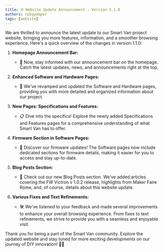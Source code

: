```yaml
---
title: 🌐 Website Update Announcement - Version 1.1.0
authors: robypomper
tags: [website]
---
```


We are thrilled to announce the latest update to our Smart Van project website,
bringing you more features, information, and a smoother browsing experience.
Here's a quick overview of the changes in version 1.1.0:

1. **Homepage Announcement Bar:**
   - 🚀 Now, stay informed with our announcement bar on the homepage. Catch the
   latest updates, news, and announcements right at the top.

2. **Enhanced Software and Hardware Pages:**
   - 🔄 We've revamped and updated the Software and Hardware pages, providing
   you with more detailed and organized information about our project.

3. **New Pages: Specifications and Features:**
   - 📋 Dive into the specifics! Explore the newly added Specifications and
   Features pages for a comprehensive understanding of what Smart Van has to offer.

4. **Firmware Section in Software Pages:**
   - 🧰 Discover our firmware updates! The Software pages now include dedicated
   sections for firmware details, making it easier for you to access and stay
   up-to-date.

5. **Blog Posts Section:**
   - 📰 Check out our new Blog Posts section. We've added articles covering the
   FW Victron v 1.0.2 release, highlights from Maker Faire Rome, and, of course,
   details about this website update.

6. **Various Fixes and Text Refinements:**
   - 🛠️ We've listened to your feedback and made several improvements to enhance
   your overall browsing experience. From fixes to text refinements, we strive
   to provide you with a seamless and enjoyable visit.

Thank you for being a part of the Smart Van community. Explore the updated
website and stay tuned for more exciting developments on our journey of DIY
innovation! 🚐💡




